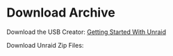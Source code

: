 
# Download Archive

Download the USB Creator:
[Getting Started With Unraid](https://unraid.net/getting-started)

Download Unraid Zip Files:

<ReleasesList/>
